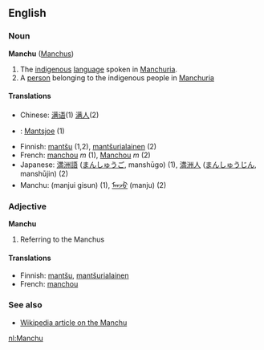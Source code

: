==English==

===Noun===
'''Manchu''' ([[Manchus]])

# The [[indigenous]] [[language]] spoken in [[Manchuria]].
# A [[person]] belonging to the indigenous people in [[Manchuria]]

====Translations====
*Chinese: [[满语]](1) [[满人]](2)
*{{nl}}: [[Mantsjoe]] (1)
*Finnish: [[mantšu]] (1,2), [[mantšurialainen]] (2)
*French: [[manchou]] ''m'' (1), [[Manchou]] ''m'' (2)
*Japanese: [[満洲語]] ([[まんしゅうご]], manshūgo) (1), [[満洲人]] ([[まんしゅうじん]], manshūjin) (2)
*Manchu: (manjui gisun) (1), [[ᠮᠠᠨᠵᡠ]] (manju) (2)

===Adjective===
'''Manchu'''

# Referring to the Manchus

====Translations====

*Finnish: [[mantšu]], [[mantšurialainen]]
*French: [[manchou]]

===See also===
*[[w:Manchu|Wikipedia article on the Manchu]]

[[nl:Manchu]]